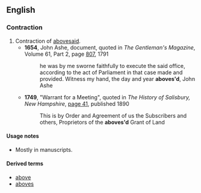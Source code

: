 ==English==
{{rfv}}

===Contraction===
{{en-cont}}

# Contraction of [[abovesaid]].
#* '''1654''', John Ashe, document, quoted in ''The Gentleman's Magazine'', Volume 61, Part 2, page [http://books.google.com/books?id=4UMDAAAAMAAJ&pg=PA807&lpg=PA807&dq=%22aboves%27d%22&source=bl&ots=N52a9XH5j0&sig=f-5g2AZjYsBHQDaWKApawrSI0uE&hl=en&sa=X&ei=18mGULy-NMnN0AHbm4HACA&ved=0CDcQ6AEwAQ#v=onepage&q=%22aboves%27d%22&f=false 807], 1791
#*: he was by me sworne faithfully to execute the said office, according to the act of Parliament in that case made and provided. Witness my hand, the day and year '''aboves'd''', John Ashe
#* '''1749''', "Warrant for a Meeting", quoted in ''The History of Salisbury, New Hampshire'', [http://books.google.com/books?pg=PA41&lpg=PA41&sig=YuLtuUKt_CJDww6RyrpwkK8Ae3M&ei=p8yGUIjiCofh0wGN9YCADA&id=_9ThwN-QpVYC&ots=sVQXksoW6x&output=text page 41], published 1890
#*: This is by Order and Agreement of us the Subscribers and others, Proprietors of the '''aboves'd''' Grant of Land

====Usage notes====
* Mostly in manuscripts.

====Derived terms====
* [[above]]
* [[aboves]]